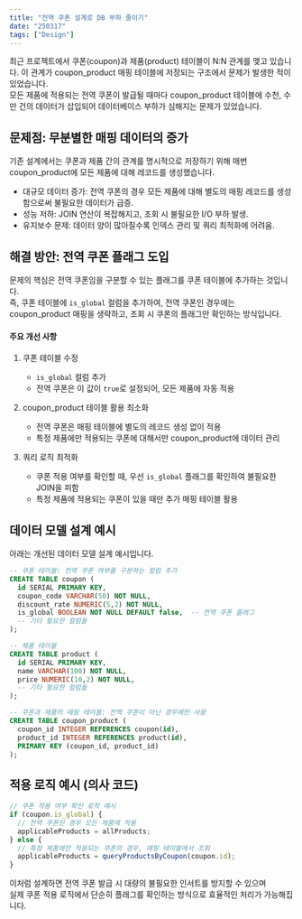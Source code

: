 ```yaml
---
title: "전역 쿠폰 설계로 DB 부하 줄이기"
date: "250317"
tags: ["Design"]
---
```


최근 프로젝트에서 쿠폰(coupon)과 제품(product) 테이블이 N:N 관계를 맺고 있습니다.
이 관계가 coupon_product 매핑 테이블에 저장되는 구조에서 문제가 발생한 적이 있었습니다.  
모든 제품에 적용되는 전역 쿠폰이 발급될 때마다 coupon_product 테이블에 수천, 수만 건의 데이터가 삽입되어 데이터베이스 부하가 심해지는 문제가 있었습니다.

## 문제점: 무분별한 매핑 데이터의 증가

기존 설계에서는 쿠폰과 제품 간의 관계를 명시적으로 저장하기 위해 매번 coupon_product에 모든 제품에 대해 레코드를 생성했습니다.

- 대규모 데이터 증가: 전역 쿠폰의 경우 모든 제품에 대해 별도의 매핑 레코드를 생성함으로써 불필요한 데이터가 급증.
- 성능 저하: JOIN 연산이 복잡해지고, 조회 시 불필요한 I/O 부하 발생.
- 유지보수 문제: 데이터 양이 많아질수록 인덱스 관리 및 쿼리 최적화에 어려움.

## 해결 방안: 전역 쿠폰 플래그 도입

문제의 핵심은 전역 쿠폰임을 구분할 수 있는 플래그를 쿠폰 테이블에 추가하는 것입니다.  
즉, 쿠폰 테이블에 `is_global` 컬럼을 추가하여, 전역 쿠폰인 경우에는 coupon_product 매핑을 생략하고, 조회 시 쿠폰의 플래그만 확인하는 방식입니다.

#### 주요 개선 사항

1. 쿠폰 테이블 수정

   - `is_global` 컬럼 추가
   - 전역 쿠폰은 이 값이 `true`로 설정되어, 모든 제품에 자동 적용

2. coupon_product 테이블 활용 최소화

   - 전역 쿠폰은 매핑 테이블에 별도의 레코드 생성 없이 적용
   - 특정 제품에만 적용되는 쿠폰에 대해서만 coupon_product에 데이터 관리

3. 쿼리 로직 최적화
   - 쿠폰 적용 여부를 확인할 때, 우선 `is_global` 플래그를 확인하여 불필요한 JOIN을 피함
   - 특정 제품에 적용되는 쿠폰이 있을 때만 추가 매핑 테이블 활용

## 데이터 모델 설계 예시

아래는 개선된 데이터 모델 설계 예시입니다.

```sql
-- 쿠폰 테이블: 전역 쿠폰 여부를 구분하는 컬럼 추가
CREATE TABLE coupon (
  id SERIAL PRIMARY KEY,
  coupon_code VARCHAR(50) NOT NULL,
  discount_rate NUMERIC(5,2) NOT NULL,
  is_global BOOLEAN NOT NULL DEFAULT false,  -- 전역 쿠폰 플래그
  -- 기타 필요한 컬럼들
);

-- 제품 테이블
CREATE TABLE product (
  id SERIAL PRIMARY KEY,
  name VARCHAR(100) NOT NULL,
  price NUMERIC(10,2) NOT NULL,
  -- 기타 필요한 컬럼들
);

-- 쿠폰과 제품의 매핑 테이블: 전역 쿠폰이 아닌 경우에만 사용
CREATE TABLE coupon_product (
  coupon_id INTEGER REFERENCES coupon(id),
  product_id INTEGER REFERENCES product(id),
  PRIMARY KEY (coupon_id, product_id)
);
```

## 적용 로직 예시 (의사 코드)

```typescript
// 쿠폰 적용 여부 확인 로직 예시
if (coupon.is_global) {
  // 전역 쿠폰인 경우 모든 제품에 적용
  applicableProducts = allProducts;
} else {
  // 특정 제품에만 적용되는 쿠폰의 경우, 매핑 테이블에서 조회
  applicableProducts = queryProductsByCoupon(coupon.id);
}
```

이처럼 설계하면 전역 쿠폰 발급 시 대량의 불필요한 인서트를 방지할 수 있으며  
실제 쿠폰 적용 로직에서 단순히 플래그를 확인하는 방식으로 효율적인 처리가 가능해집니다.
